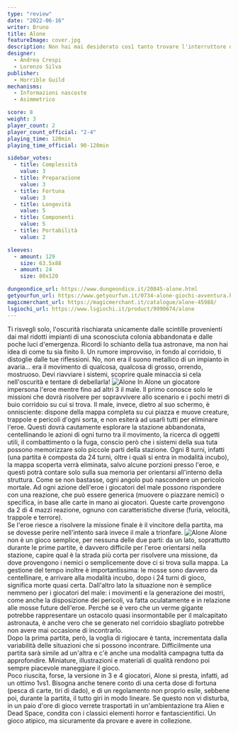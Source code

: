 ```yaml
---
type: "review"
date: "2022-06-16"
writer: Bruno
title: Alone
featureImage: cover.jpg
description: Non hai mai desiderato così tanto trovare l'interruttore della luce!
designer:
  - Andrea Crespi
  - Lorenzo Silva
publisher:
  - Horrible Guild
mechanisms:
  - Informazioni nascoste
  - Asimmetrico

score: 8
weight: 3
player_count: 2
player_count_official: "2-4"
playing_time: 120min
playing_time_official: 90-120min

sidebar_votes:
  - title: Complessità
    value: 3
  - title: Preparazione
    value: 3
  - title: Fortuna
    value: 3
  - title: Longevità
    value: 5
  - title: Componenti
    value: 5
  - title: Portabilità
    value: 2

sleeves:
  - amount: 129
    size: 63.5x88
  - amount: 24
    size: 80x120

dungeondice_url: https://www.dungeondice.it/20845-alone.html
getyourfun_url: https://www.getyourfun.it/0734-alone-giochi-avventura.html
magicmerchant_url: https://magicmerchant.it/catalogue/alone-45988/
lsgiochi_url: https://www.lsgiochi.it/product/9990674/alone
---
```


<Setting>
  Ti risvegli solo, l'oscurità rischiarata unicamente dalle scintille
  provenienti dai mal ridotti impianti di una sconosciuta colonia abbandonata e
  dalle poche luci d'emergenza. Ricordi lo schianto della tua astronave, ma non
  hai idea di come tu sia finito lì. Un rumore improvviso, in fondo al
  corridoio, ti distoglie dalle tue riflessioni. No, non era il suono metallico
  di un impianto in avaria… era il movimento di qualcosa, qualcosa di grosso,
  orrendo, mostruoso. Devi riavviare i sistemi, scoprire quale minaccia si cela
  nell'oscurità e tentare di debellarla!
</Setting>

<img src="./game1.jpg" alt="Alone" />

<Rules>
  In Alone un giocatore impersona l'eroe mentre fino ad altri 3 il male. Il
  primo conosce solo le missioni che dovrà risolvere per sopravvivere allo
  scenario e i pochi metri di buio corridoio su cui si trova. Il male, invece,
  dietro al suo schermo, è onnisciente: dispone della mappa completa su cui
  piazza e muove creature, trappole e pericoli d'ogni sorta, e non esiterà ad
  usarli tutti per eliminare l'eroe. Questi dovrà cautamente esplorare la
  stazione abbandonata, centellinando le azioni di ogni turno tra il movimento,
  la ricerca di oggetti utili, il combattimento o la fuga, conscio però che i
  sistemi della sua tuta possono memorizzare solo piccole parti della stazione.
  Ogni 8 turni, infatti (una partita è composta da 24 turni, oltre i quali si
  entra in modalità incubo), la mappa scoperta verrà eliminata, salvo alcune
  porzioni presso l'eroe, e questi potrà contare solo sulla sua memoria per
  orientarsi all'interno della struttura. Come se non bastasse, ogni angolo può
  nascondere un pericolo mortale. Ad ogni azione dell'eroe i giocatori del male
  possono rispondere con una reazione, che può essere generica (muovere o
  piazzare nemici) o specifica, in base alle carte in mano ai giocatori. Queste
  carte provengono da 2 di 4 mazzi reazione, ognuno con caratteristiche diverse
  (furia, velocità, trappole e terrore).
  <br />
  Se l'eroe riesce a risolvere la missione finale è il vincitore della partita,
  ma se dovesse perire nell'intento sarà invece il male a trionfare.
</Rules>

<img src="./game2.jpg" alt="Alone" />

<Feedback>
  Alone non è un gioco semplice, per nessuna delle due parti: da un lato,
  soprattutto durante le prime partite, è davvero difficile per l'eroe
  orientarsi nella stazione, capire qual è la strada più corta per risolvere una
  missione, da dove provengono i nemici o semplicemente dove ci si trova sulla
  mappa. La gestione del tempo inoltre è importantissima: le mosse sono davvero
  da centellinare, e arrivare alla modalità incubo, dopo i 24 turni di gioco,
  significa morte quasi certa. Dall'altro lato la situazione non è semplice
  nemmeno per i giocatori del male: i movimenti e la generazione dei mostri,
  come anche la disposizione dei pericoli, va fatta oculatamente e in relazione
  alle mosse future dell'eroe. Perché se è vero che un verme gigante potrebbe
  rappresentare un ostacolo quasi insormontabile per il malcapitato astronauta,
  è anche vero che se generato nel corridoio sbagliato potrebbe non avere mai
  occasione di incontrarlo.
  <br />
  Dopo la prima partita, però, la voglia di rigiocare è tanta, incrementata
  dalla variabilità delle situazioni che si possono incontrare. Difficilmente
  una partita sarà simile ad un'altra e c'è anche una modalità campagna tutta da
  approfondire. Miniature, illustrazioni e materiali di qualità rendono poi
  sempre piacevole maneggiare il gioco.
  <br />
  Poco riuscita, forse, la versione in 3 e 4 giocatori, Alone si presta,
  infatti, ad un ottimo 1vs1. Bisogna anche tenere conto di una certa dose di
  fortuna (pesca di carte, tiri di dado), e di un regolamento non proprio esile,
  sebbene poi, durante la partita, il tutto giri in modo lineare. Se questo non
  vi disturba, in un paio d'ore di gioco verrete trasportati in un'ambientazione
  tra Alien e Dead Space, condita con i classici elementi horror e
  fantascientifici. Un gioco atipico, ma sicuramente da provare e avere in
  collezione.
</Feedback>

<Instagram id="Ce3NLsajrIw" />
